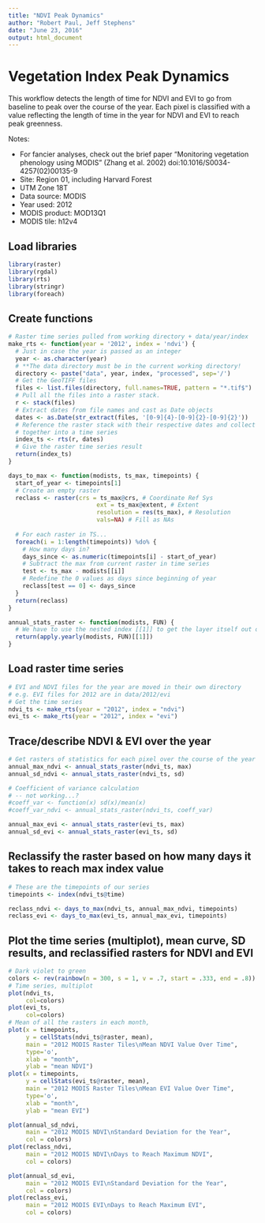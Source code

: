 ```yaml
---
title: "NDVI Peak Dynamics"
author: "Robert Paul, Jeff Stephens"
date: "June 23, 2016"
output: html_document
---
```

# Vegetation Index Peak Dynamics

This workflow detects the length of time for NDVI and EVI to go from baseline to peak over the course of the year. Each pixel is classified with a value reflecting the length of time in the year for NDVI and EVI to reach peak greenness.

Notes:

* For fancier analyses, check out the brief paper "Monitoring vegetation phenology using MODIS" (Zhang et al. 2002) doi:10.1016/S0034-4257(02)00135-9
* Site: Region 01, including Harvard Forest
* UTM Zone 18T
* Data source: MODIS
* Year used: 2012
* MODIS product: MOD13Q1
* MODIS tile: h12v4

## Load libraries
```r
library(raster)
library(rgdal)
library(rts)
library(stringr)
library(foreach)
```

## Create functions
```r
# Raster time series pulled from working directory + data/year/index
make_rts <- function(year = '2012', index = 'ndvi') {
  # Just in case the year is passed as an integer
  year <- as.character(year)
  # **The data directory must be in the current working directory!
  directory <- paste("data", year, index, "processed", sep='/')
  # Get the GeoTIFF files
  files <- list.files(directory, full.names=TRUE, pattern = "*.tif$")
  # Pull all the files into a raster stack.
  r <- stack(files)
  # Extract dates from file names and cast as Date objects
  dates <- as.Date(str_extract(files, '[0-9]{4}-[0-9]{2}-[0-9]{2}'))
  # Reference the raster stack with their respective dates and collect them
  # together into a time series
  index_ts <- rts(r, dates)
  # Give the raster time series result
  return(index_ts)
}

days_to_max <- function(modists, ts_max, timepoints) {
  start_of_year <- timepoints[1]
  # Create an empty raster
  reclass <- raster(crs = ts_max@crs, # Coordinate Ref Sys
                         ext = ts_max@extent, # Extent
                         resolution = res(ts_max), # Resolution
                         vals=NA) # Fill as NAs
  
  # For each raster in TS...
  foreach(i = 1:length(timepoints)) %do% {
    # How many days in?
    days_since <- as.numeric(timepoints[i] - start_of_year)
    # Subtract the max from current raster in time series
    test <- ts_max - modists[[i]]
    # Redefine the 0 values as days since beginning of year
    reclass[test == 0] <- days_since
  }
  return(reclass)
}

annual_stats_raster <- function(modists, FUN) {
  # We have to use the nested index [[1]] to get the layer itself out of the rts object
  return(apply.yearly(modists, FUN)[[1]])
}
```

## Load raster time series
```r
# EVI and NDVI files for the year are moved in their own directory
# e.g. EVI files for 2012 are in data/2012/evi
# Get the time series
ndvi_ts <- make_rts(year = "2012", index = "ndvi")
evi_ts <- make_rts(year = "2012", index = "evi")
```

## Trace/describe NDVI & EVI over the year
```r
# Get rasters of statistics for each pixel over the course of the year
annual_max_ndvi <- annual_stats_raster(ndvi_ts, max)
annual_sd_ndvi <- annual_stats_raster(ndvi_ts, sd)

# Coefficient of variance calculation
# -- not working...?
#coeff_var <- function(x) sd(x)/mean(x)
#coeff_var_ndvi <- annual_stats_raster(ndvi_ts, coeff_var)

annual_max_evi <- annual_stats_raster(evi_ts, max)
annual_sd_evi <- annual_stats_raster(evi_ts, sd)
```

## Reclassify the raster based on how many days it takes to reach max index value
```r
# These are the timepoints of our series
timepoints <- index(ndvi_ts@time)

reclass_ndvi <- days_to_max(ndvi_ts, annual_max_ndvi, timepoints)
reclass_evi <- days_to_max(evi_ts, annual_max_evi, timepoints)
```

## Plot the time series (multiplot), mean curve, SD results, and reclassified rasters for NDVI and EVI
```r
# Dark violet to green
colors <- rev(rainbow(n = 300, s = 1, v = .7, start = .333, end = .8))
# Time series, multiplot
plot(ndvi_ts,
     col=colors)
plot(evi_ts,
     col=colors)
# Mean of all the rasters in each month, 
plot(x = timepoints,
     y = cellStats(ndvi_ts@raster, mean),
     main = "2012 MODIS Raster Tiles\nMean NDVI Value Over Time",
     type='o',
     xlab = "month",
     ylab = "mean NDVI")
plot(x = timepoints,
     y = cellStats(evi_ts@raster, mean),
     main = "2012 MODIS Raster Tiles\nMean EVI Value Over Time",
     type='o',
     xlab = "month",
     ylab = "mean EVI")

plot(annual_sd_ndvi,
     main = "2012 MODIS NDVI\nStandard Deviation for the Year",
     col = colors)
plot(reclass_ndvi,
     main = "2012 MODIS NDVI\nDays to Reach Maximum NDVI",
     col = colors)

plot(annual_sd_evi,
     main = "2012 MODIS EVI\nStandard Deviation for the Year",
     col = colors)
plot(reclass_evi,
     main = "2012 MODIS EVI\nDays to Reach Maximum EVI",
     col = colors)
```
